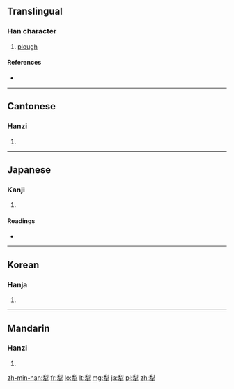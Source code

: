 {{also|犂}}
==Translingual==

===Han character===
{{Han char|rn=93|rad=牛|as=07|sn=11|four=2250<sub>0</sub>|canj=竹弓竹手 (HNHQ)}}

# [[plough]]

====References====
* {{Han ref|kx=0701.170|dkj=20037|dj=1114.220|hdz=31811.010|uh=7281|ud=29313|bh=B270|bd=45680}}

----

==Cantonese==

===Hanzi===
{{yue-hanzi|jyut=|y=lai4}}

# {{defn|lang=yue|sort=牛07}}

----

==Japanese==

===Kanji===
{{ja-kanji|grade=|rs=牛07}}

# {{defn|lang=ja|sort=牛07}}

====Readings====
* {{ja-readings|on=[[り]] (ri), [[れい]] (rei)|kun=[[すき]] (suki)}}

----

==Korean==

===Hanja===
{{ko-hanja|hangeul=리>이|eumhun=|rv=ri>i|mr=ri>i|y=li>i}}

# {{defn|lang=ko|sort=牛07}}

----

==Mandarin==

===Hanzi===
{{cmn-hanzi|pin=[[lí]] ([[li2]])|wg=li<sup>2</sup>}}

# {{defn|lang=cmn|sort=牛07}}

[[zh-min-nan:犁]]
[[fr:犁]]
[[lo:犁]]
[[lt:犁]]
[[mg:犁]]
[[ja:犁]]
[[pl:犁]]
[[zh:犁]]